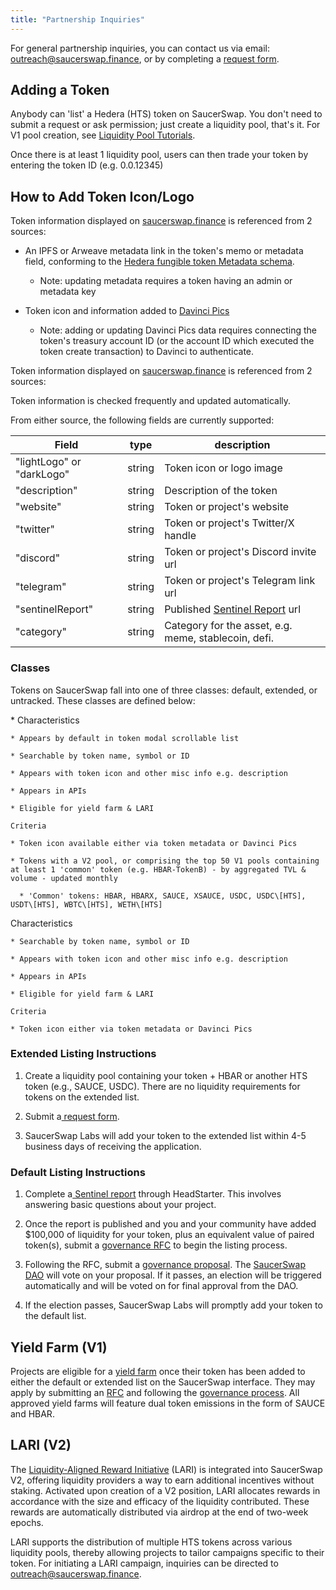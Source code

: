 ```yaml
---
title: "Partnership Inquiries"
---
```


For general partnership inquiries, you can contact us via email: [outreach@saucerswap.finance](mailto:outreach@saucerswap.finance), or by completing a [request form](https://z30ev00547x.typeform.com/to/YBGqwGup).

## Adding a Token[](#adding-a-token)

Anybody can 'list' a Hedera (HTS) token on SaucerSwap. You don't need to submit a request or ask permission; just create a liquidity pool, that's it. For V1 pool creation, see [Liquidity Pool Tutorials](https://docs.saucerswap.finance/get-started/saucerswap-tutorials/liquidity/saucerswap-v1).

Once there is at least 1 liquidity pool, users can then trade your token by entering the token ID (e.g. 0.0.12345)

## How to Add Token Icon/Logo[](#how-to-add-token-icon-logo)

Token information displayed on [saucerswap.finance](https://saucerswap.finance) is referenced from 2 sources:

* An IPFS or Arweave metadata link in the token's memo or metadata field, conforming to the [Hedera fungible token Metadata schema](https://hips.hedera.com/hip/hip-405#schema).

  * Note: updating metadata requires a token having an admin or metadata key

* Token icon and information added to [Davinci Pics](https://davincigraph.io/#pics_home)

  * Note: adding or updating Davinci Pics data requires connecting the token's treasury account ID (or the account ID which executed the token create transaction) to Davinci to authenticate.

Token information displayed on [saucerswap.finance](https://saucerswap.finance) is referenced from 2 sources:

<Info>
  Token information is checked frequently and updated automatically.
</Info>

From either source, the following fields are currently supported:



| Field                     | type   | description                                                        |
| ------------------------- | ------ | ------------------------------------------------------------------ |
| "lightLogo" or "darkLogo" | string | Token icon or logo image                                           |
| "description"             | string | Description of the token                                           |
| "website"                 | string | Token or project's website                                         |
| "twitter"                 | string | Token or project's Twitter/X handle                                |
| "discord"                 | string | Token or project's Discord invite url                              |
| "telegram"                | string | Token or project's Telegram link url                               |
| "sentinelReport"          | string | Published [Sentinel Report](https://sentinel.headstarter.org/) url |
| "category"                | string | Category for the asset, e.g. meme, stablecoin, defi.               |



### Classes

Tokens on SaucerSwap fall into one of three classes: default, extended, or untracked. These classes are defined below:

<CardGroup cols="2">
  <Card title="Card" icon="sparkles">
    *
  </Card>

  <Card title="Card" icon="sparkles" />
</CardGroup>

<CardGroup cols="2">
  <Card title="Default">
    Characteristics

    * Appears by default in token modal scrollable list

    * Searchable by token name, symbol or ID

    * Appears with token icon and other misc info e.g. description

    * Appears in APIs

    * Eligible for yield farm & LARI

    Criteria

    * Token icon available either via token metadata or Davinci Pics

    * Tokens with a V2 pool, or comprising the top 50 V1 pools containing at least 1 'common' token (e.g. HBAR-TokenB) - by aggregated TVL & volume - updated monthly

      * 'Common' tokens: HBAR, HBARX, SAUCE, XSAUCE, USDC, USDC\[HTS], USDT\[HTS], WBTC\[HTS], WETH\[HTS]
  </Card>

  <Card title="Extended">
    Characteristics

    * Searchable by token name, symbol or ID

    * Appears with token icon and other misc info e.g. description

    * Appears in APIs

    * Eligible for yield farm & LARI

    Criteria

    * Token icon either via token metadata or Davinci Pics
  </Card>
</CardGroup>

### Extended Listing Instructions

1. Create a liquidity pool containing your token + HBAR or another HTS token (e.g., SAUCE, USDC). There are no liquidity requirements for tokens on the extended list.

2. Submit a[ request form](https://z30ev00547x.typeform.com/to/YBGqwGup).

3. SaucerSwap Labs will add your token to the extended list within 4-5 business days of receiving the application.

### Default Listing Instructions

1. Complete a[ Sentinel report](https://sentinel.headstarter.org/) through HeadStarter. This involves answering basic questions about your project.

2. Once the report is published and you and your community have added $100,000 of liquidity for your token, plus an equivalent value of paired token(s), submit a [governance RFC](https://gov.saucerswap.finance/) to begin the listing process.

3. Following the RFC, submit a [governance proposal](https://www.saucerswap.finance/governance). The [SaucerSwap DAO](/governance/overview) will vote on your proposal. If it passes, an election will be triggered automatically and will be voted on for final approval from the DAO.

4. If the election passes, SaucerSwap Labs will promptly add your token to the default list.

## Yield Farm (V1)

Projects are eligible for a [yield farm](/protocol/saucerswap-v1#yield-farm) once their token has been added to either the default or extended list on the SaucerSwap interface. They may apply by submitting an [RFC](https://gov.saucerswap.finance/) and following the [governance process](https://docs.saucerswap.finance/governance/overview#governance-process). All approved yield farms will feature dual token emissions in the form of SAUCE and HBAR.

## LARI (V2)

The [Liquidity-Aligned Reward Initiative](/protocol/saucerswap-v2#liquidity-aligned-reward-initiative-lari) (LARI) is integrated into SaucerSwap V2, offering liquidity providers a way to earn additional incentives without staking. Activated upon creation of a V2 position, LARI allocates rewards in accordance with the size and efficacy of the liquidity contributed. These rewards are automatically distributed via airdrop at the end of two-week epochs.

LARI supports the distribution of multiple HTS tokens across various liquidity pools, thereby allowing projects to tailor campaigns specific to their token. For initiating a LARI campaign, inquiries can be directed to [outreach@saucerswap.finance](mailto:outreach@saucerswap.finance).
